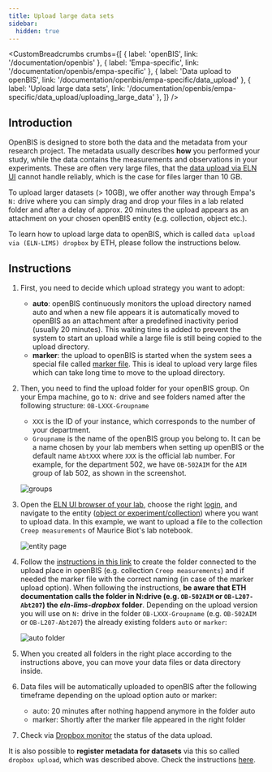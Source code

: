 ---
title: Upload large data sets
sidebar:
  hidden: true
---


<SidebarHighlighter targetPath="/documentation/openbis/empa-specific/data_upload" />

<CustomBreadcrumbs
  crumbs={[
    { label: 'openBIS', link: '/documentation/openbis' },
    { label: 'Empa-specific', link: '/documentation/openbis/empa-specific' },
    { label: 'Data upload to openBIS', link: '/documentation/openbis/empa-specific/data_upload' },
    { label: 'Upload large data sets', link: '/documentation/openbis/empa-specific/data_upload/uploading_large_data' },
  ]}
/>

## Introduction

OpenBIS is designed to store both the data and the metadata from your research project. The metadata usually describes **how** you performed your study, while the data contains the measurements and observations in your experiments. These are often very large files, that the [data upload via ELN UI](https://openbis.readthedocs.io/en/latest/user-documentation/general-users/data-upload.html#data-upload-via-web-ui) cannot handle reliably, which is the case for files larger than 10 GB.

To upload larger datasets (> 10GB), we offer another way through Empa's `N:` drive where you can simply drag and drop your files in a lab related folder and after a delay of approx. 20 minutes the upload appears as an attachment on your chosen openBIS entity (e.g. collection, object etc.).

To learn how to upload large data to openBIS, which is called `data upload via (ELN-LIMS) dropbox` by ETH, please follow the instructions below.

## Instructions

1. First, you need to decide which upload strategy you want to adopt:

   - **auto**: openBIS continuously monitors the upload directory named auto and when a new file appears it is automatically moved to openBIS as an attachment after a predefined inactivity period (usually 20 minutes). This waiting time is added to prevent the system to start an upload while a large file is still being copied to the upload directory.
   - **marker**: the upload to openBIS is started when the system sees a special file called [marker file](https://openbis.readthedocs.io/en/latest/user-documentation/general-users/data-upload.html#dropbox-with-markerfile). This is ideal to upload very large files which can take long time to move to the upload directory.

1. Then, you need to find the upload folder for your openBIS group. On your Empa machine, go to `N:` drive and see  folders named after the following structure: `OB-LXXX-Groupname`

   - `XXX` is the ID of your instance, which corresponds to the number of your department.
   - `Groupname` is the name of the openBIS group you belong to. It can be a name chosen by your lab members when setting up openBIS or the default name  `AbtXXX` where `XXX` is the official lab number. For example, for the department 502, we have `OB-502AIM` for the `AIM` group of lab 502, as shown in the screenshot.

    ![groups](src/assets/openBIS/Bild/groups.png)

1. Open the [ELN UI browser of your lab](/documentation/openbis/pages_for_labs/), choose the right [login](/documentation/openbis/getting-started/login/), and navigate to the entity ([object or experiment/collection](https://openbis.readthedocs.io/en/latest/user-documentation/general-users/lab-notebook.html)) where you want to upload data. In this example, we want to upload a file to the collection `Creep measurements` of Maurice Biot's lab notebook.

    ![entity page](src/assets/openBIS/Bild/entity_page.png)

1. Follow the [instructions in this link](https://openbis.readthedocs.io/en/latest/user-documentation/general-users/data-upload.html#data-upload-via-dropbox) to create the folder connected to the upload place in openBIS (e.g. collection `Creep measurements`) and if needed the marker file with the correct naming (in case of the marker upload option). When following the instructions, **be aware that ETH documentation calls the folder in N:drive (e.g. `OB-502AIM` or `OB-L207-Abt207`) the _eln-lims-dropbox_ folder**. Depending on the upload version you will use on `N:` drive in the folder `OB-LXXX-Groupname` (e.g. `OB-502AIM` or `OB-L207-Abt207`) the already existing folders `auto` or `marker`:

    ![auto folder](src/assets/openBIS/Bild/auto_folder.png)

1. When you created all folders in the right place according to the instructions above, you can move your data files or data directory inside.

1. Data files will be automatically uploaded to openBIS after the following timeframe depending on the upload option auto or marker:

   - auto: 20 minutes after nothing happend anymore in the folder auto
   - marker: Shortly after the marker file appeared in the right folder

1. Check via [Dropbox monitor](https://openbis.readthedocs.io/en/latest/user-documentation/general-users/data-upload.html#dropbox-monitor) the status of the data upload.

It is also possible to **register metadata for datasets** via this so called `dropbox upload`, which was described above. Check the instructions [here](https://openbis.readthedocs.io/en/latest/user-documentation/general-users/data-upload.html#registration-of-metadata-for-datasets-via-dropbox).
